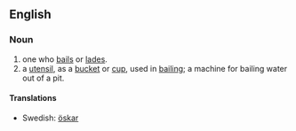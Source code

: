 ==English==
===Noun===
{{en-noun}}
#one who [[bail]]s or [[lade]]s.
#a [[utensil]], as a [[bucket]] or [[cup]], used in [[bailing]]; a machine for bailing water out of a pit.

====Translations====
{{trans-top|a utensil}}
{{trans-mid}}
*Swedish: [[öskar]] {{n}}
{{trans-bottom}}